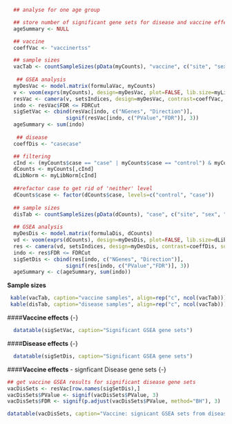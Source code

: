 ```r
  ## analyse for one age group

  ## store number of significant gene sets for disease and vaccine effects
  ageSummary <- NULL

  ## vaccine
  coeffVac <- "vaccinertss"

  ## sample sizes
  vacTab <- countSampleSizes(pData(myCounts), "vaccine", c("site", "sex", "age", "case"))
  
   ## GSEA analysis
  myDesVac <- model.matrix(formulaVac, myCounts)
  v <- voom(exprs(myCounts), design=myDesVac, plot=FALSE, lib.size=myLibNorm)
  resVac <- camera(v, setsIndices, design=myDesVac, contrast=coeffVac, sort=TRUE)
  indo <- resVac$FDR <= FDRCut
  sigSetVac <- cbind(resVac[indo, c("NGenes", "Direction")], 
                   signif(resVac[indo, c("PValue","FDR")], 3))
  ageSummary <- sum(indo)
  
   ## disease
  coeffDis <- "casecase"

  ## filtering
  cInd <- (myCounts$case == "case" | myCounts$case == "control") & myCounts$vaccine=="rtss"
  dCounts <- myCounts[,cInd]
  dLibNorm <- myLibNorm[cInd]
  
  ##refactor case to get rid of 'neither' level
  dCounts$case <- factor(dCounts$case, levels=c("control", "case"))
  
  ## sample sizes
  disTab <- countSampleSizes(pData(dCounts), "case", c("site", "sex", "age", "vaccine"))
 
  ## GSEA analysis
  myDesDis <- model.matrix(formulaDis, dCounts)
  vd <- voom(exprs(dCounts), design=myDesDis, plot=FALSE, lib.size=dLibNorm)
  res <- camera(vd, setsIndices, design=myDesDis, contrast=coeffDis, sort=TRUE)
  indo <- res$FDR <= FDRCut
  sigSetDis <- cbind(res[indo, c("NGenes", "Direction")], 
                   signif(res[indo, c("PValue","FDR")], 3))
  ageSummary <- c(ageSummary, sum(indo))

```

**Sample sizes**

```r
 kable(vacTab, caption="vaccine samples", align=rep("c", ncol(vacTab)))
 kable(disTab, caption="disease samples", align=rep("c", ncol(vacTab)))
```


####**Vaccine effects** {-}
  
```r
  datatable(sigSetVac, caption="Significant GSEA gene sets")
```
  
  

####**Disease effects** {-}
  
```r
  datatable(sigSetDis, caption="Significant GSEA gene sets")
```
  
  
####**Vaccine effects** - signficant Disease gene sets {-}
  
```r

## get vaccine GSEA results for significant disease gene sets
vacDisSets <- resVac[row.names(sigSetDis),]
vacDisSets$PValue <- signif(vacDisSets$PValue, 3)
vacDisSets$FDR <- signif(p.adjust(vacDisSets$PValue, method="BH"), 3)

datatable(vacDisSets, caption="Vaccine: signicant GSEA sets from disease")
```
  
  

